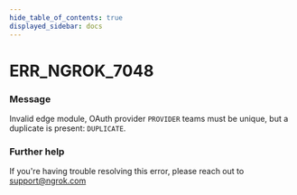 ```yaml
---
hide_table_of_contents: true
displayed_sidebar: docs
---
```



# ERR_NGROK_7048

### Message

Invalid edge module, OAuth provider `PROVIDER` teams must be unique, but a duplicate is present: `DUPLICATE`.

<ErrorDetails error="err_ngrok_7048" />

### Further help

If you're having trouble resolving this error, please reach out to [support@ngrok.com](mailto:support@ngrok.com?subject=Help%20with%20ERR_NGROK_7048)
